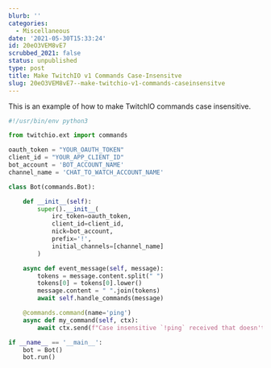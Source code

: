 ```yaml
---
blurb: ''
categories:
  - Miscellaneous
date: '2021-05-30T15:33:24'
id: 20eO3VEM8vE7
scrubbed_2021: false
status: unpublished
type: post
title: Make TwitchIO v1 Commands Case-Insensitve
slug: 20eO3VEM8vE7--make-twitchio-v1-commands-caseinsensitve
---
```


This is an example of how to make TwitchIO commands case insensitive. 



```python
#!/usr/bin/env python3

from twitchio.ext import commands

oauth_token = "YOUR_OAUTH_TOKEN"
client_id = "YOUR_APP_CLIENT_ID"
bot_account = 'BOT_ACCOUNT_NAME'
channel_name = 'CHAT_TO_WATCH_ACCOUNT_NAME'

class Bot(commands.Bot):

    def __init__(self):
        super().__init__(
            irc_token=oauth_token,
            client_id=client_id,
            nick=bot_account,
            prefix='!',
            initial_channels=[channel_name]
        )

    async def event_message(self, message):
        tokens = message.content.split(" ")
        tokens[0] = tokens[0].lower()
        message.content = " ".join(tokens)
        await self.handle_commands(message)

    @commands.command(name='ping')
    async def my_command(self, ctx):
        await ctx.send(f"Case insensitive `!ping` received that doesn't mess with other capitalization: {ctx.message.content}")

if __name__ == '__main__':
    bot = Bot()
    bot.run()
```
